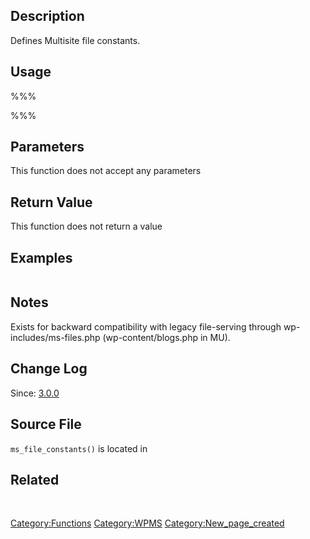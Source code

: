 {{Stub}}
== Description ==
Defines Multisite file constants.

== Usage ==
%%%<?php ms_file_constants() ?>%%%
== Parameters ==
This function does not accept any parameters

== Return Value ==
This function does not return a value

== Examples ==
<pre></pre>

== Notes ==
Exists for backward compatibility with legacy file-serving through wp-includes/ms-files.php (wp-content/blogs.php in MU).

== Change Log ==
Since: [[Version 3.0|3.0.0]]

== Source File ==
<tt>ms_file_constants()</tt> is located in {{Trac|wp-includes/ms-default-constants.php}}

== Related ==
&nbsp;

{{Tag Footer}}
[[Category:Functions]][[Category:WPMS]]
[[Category:New_page_created]]